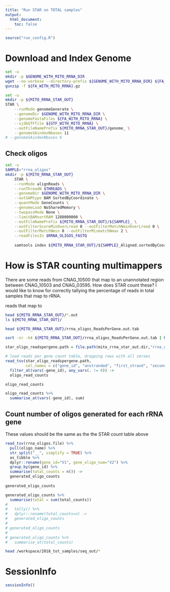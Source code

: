 ```yaml
---
title: "Run STAR on TOTAL samples"
output:
  html_document:
    toc: false
---
```


```r
source("run_config.R")
```


# Download and Index Genome
```bash
set -u
mkdir -p $GENOME_WITH_MITO_RRNA_DIR
wget --no-verbose --directory-prefix ${GENOME_WITH_MITO_RRNA_DIR} ${FA_URL} 
gunzip -f ${FA_WITH_MITO_RRNA}.gz
```


```bash
set -u
mkdir -p ${MITO_RRNA_STAR_OUT}
STAR \
    --runMode genomeGenerate \
    --genomeDir $GENOME_WITH_MITO_RRNA_DIR \
    --genomeFastaFiles ${FA_WITH_MITO_RRNA} \
    --sjdbGTFfile ${GTF_WITH_MITO_RRNA} \
    --outFileNamePrefix ${MITO_RRNA_STAR_OUT}/genome_ \
    --genomeSAindexNbases 11
# --genomeSAindexNbases 6
```

## Check oligos
```bash
set -u
SAMPLE="rrna_oligos"
mkdir -p ${MITO_RRNA_STAR_OUT}
    STAR \
    --runMode alignReads \
    --runThreadN $THREADS \
    --genomeDir $GENOME_WITH_MITO_RRNA_DIR \
    --outSAMtype BAM SortedByCoordinate \
    --quantMode GeneCounts \
    --genomeLoad NoSharedMemory \
    --twopassMode None \
    --limitBAMsortRAM 1280000000 \
    --outFileNamePrefix ${MITO_RRNA_STAR_OUT}/${SAMPLE}_ \
    --outFilterScoreMinOverLread 0 --outFilterMatchNminOverLread 0 \
    --outFilterMatchNmin 0 --outFilterMismatchNmax 2 \
    --readFilesIn $RRNA_OLIGOS_FASTQ        
        
    samtools index ${MITO_RRNA_STAR_OUT}/${SAMPLE}_Aligned.sortedByCoord.out.bam
```

# How is STAR counting multimappers
There are some reads from CNAG_10500 that map to an unannotated region between CNAG_10503 and CNAG_03595.  How does STAR count these?  I would like to know for correctly tallying the percentage of reads in total samples that map to rRNA.



reads that map to 
```bash
head ${MITO_RRNA_STAR_OUT}/*.out
ls ${MITO_RRNA_STAR_OUT}/

head ${MITO_RRNA_STAR_OUT}/rrna_oligos_ReadsPerGene.out.tab

```
```bash
sort -nr -k4 ${MITO_RRNA_STAR_OUT}/rrna_oligos_ReadsPerGene.out.tab | head
```

```r
star_oligo_readspergene.path = file.path(mito_rrna_star_out.dir,"rrna_oligos_ReadsPerGene.out.tab")

# load reads per gene count table, dropping rows with all zeroes
read_tsv(star_oligo_readspergene.path, 
         col_names = c("gene_id", "unstranded", "first_strand", "second_strand")) %>%
  filter_at(vars(-gene_id), any_vars(. != 0)) ->
  oligo_read_counts

oligo_read_counts

oligo_read_counts %>%
  summarise_at(vars(-gene_id), sum)
```


## Count number of oligos generated for each rRNA gene
These values should be the same as the the STAR count table above
```r
read_tsv(rrna_oligos.file) %>%
  pull(oligo_name) %>%
  str_split("__", simplify = TRUE) %>%
  as_tibble %>%
  dplyr::rename(gene_id="V1", gene_oligo_num="V2") %>%
  group_by(gene_id) %>%
  summarise(total_counts = n()) ->
  generated_oligo_counts
  
generated_oligo_counts

generated_oligo_counts %>%
  summarise(total = sum(total_counts))
#   
#   tally() %>%
#   dplyr::rename(total_counts=n) ->
#   generated_oligo_counts
# 
# generated_oligo_counts
# 
# generated_oligo_counts %>%
#   summarise_at(total_counts)
```

```bash
head /workspace/2018_tot_samples/seq_out/*
```


# SessionInfo
```r
sessionInfo()
```
